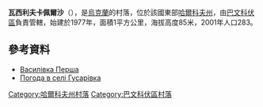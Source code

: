 {{coord|48|52|34|N|37|9|55|E|scale:100000_region:UA|display=title}}

'''瓦西利夫卡佩爾沙'''（{{lang-uk|Василівка Перша}}），是[[烏克蘭|烏克蘭]]的村落，位於該國東部[[哈爾科夫州|哈爾科夫州]]，由[[巴文科伏區|巴文科伏區]]負責管轄，始建於1977年，面積1平方公里，海拔高度85米，2001年人口283。

==參考資料==
*[http://gska2.rada.gov.ua/pls/z7502/A005?rdat1=09.01.2009&rf7571=32193 Василівка Перша]{{dead link|date=2018年3月 |bot=InternetArchiveBot |fix-attempted=yes }}
* [http://weather.in.ua/ua/har'kovskaja/6223 Погода в селі Гусарівка] {{Wayback|url=http://weather.in.ua/ua/har%27kovskaja/6223 |date=20160323025634 }}

{{DEFAULTSORT:Василівка Перша}}
[[Category:哈爾科夫州村落|Category:哈爾科夫州村落]]
[[Category:巴文科伏區村落|Category:巴文科伏區村落]]


{{Kharkiv-geo-stub}}